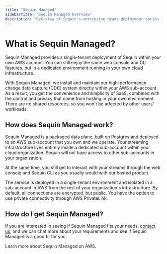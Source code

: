 ```yaml
---
title: "Sequin Managed"
sidebarTitle: "Sequin Managed Overview"
description: "Overview of Sequin's enterprise-grade deployment option in your own AWS account. Get SaaS simplicity with the security and control of your own infrastructure for CDC workloads."
---
```


# What is Sequin Managed?

Sequin Managed provides a single-tenant deployment of Sequin within your own AWS account. You can still enjoy the same web console and CLI features, but in a dedicated environment running in your own cloud infrastructure.

With Sequin Managed, we install and maintain our high-performance change data capture (CDC) system directly within your AWS sub-account. As a result, you get the convenience and simplicity of SaaS, combined with the control and privacy that come from hosting in your own environment. There are no shared resources, so you won't be affected by other users' workloads.

## How does Sequin Managed work?

Sequin Managed is a packaged data plane, built on Postgres and deployed to an AWS sub-account that you own and we operate. Your streaming infrastructure lives entirely inside a dedicated sub-account within your cloud organization. Sequin will not have access to other sub-accounts in your organization.

At the same time, you still get to interact with your streams through the web console and Sequin CLI as you usually would with our hosted product.

The service is deployed in a single-tenant environment and isolated in a sub-account in AWS from the rest of your organization's infrastructure. By default, all connections are encrypted, but public. You have the option to use private connectivity through AWS PrivateLink.

## How do I get Sequin Managed?

If you are interested in seeing if Sequin Managed fits your needs, [contact us](mailto:support@sequinstream.com), and we can chat more about your requirements and see if Sequin Managed is a good fit for you.

<CardGroup cols={1}>
  <Card title="Sequin Managed on Amazon Web Services" icon="aws" href="/sequin-managed/aws">
    Learn more about Sequin Managed on AWS.
  </Card>
</CardGroup>